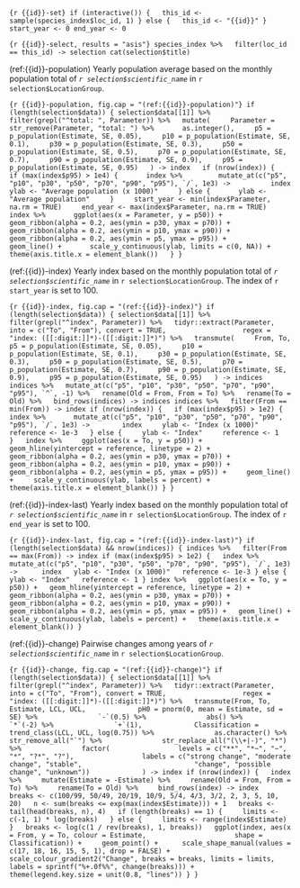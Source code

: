 ```{r {{id}}-set}
if (interactive()) {
  this_id <- sample(species_index$loc_id, 1)
} else {
  this_id <- "{{id}}"
}
start_year <- 0
end_year <- 0
```

```{r {{id}}-select, results = "asis"}
species_index %>%
  filter(loc_id == this_id) -> selection
cat(selection$title)
```

(ref:{{id}}-population) Yearly population average based on the monthly population total of _`r selection$scientific_name`_ in `r selection$LocationGroup`.

```{r {{id}}-population, fig.cap = "(ref:{{id}}-population)"}
if (length(selection$data)) {
selection$data[[1]] %>%
  filter(grepl("^total: ", Parameter)) %>%
  mutate(
    Parameter = str_remove(Parameter, "total: ") %>%
      as.integer(),
    p5 = p_population(Estimate, SE, 0.05),
    p10 = p_population(Estimate, SE, 0.1),
    p30 = p_population(Estimate, SE, 0.3),
    p50 = p_population(Estimate, SE, 0.5),
    p70 = p_population(Estimate, SE, 0.7),
    p90 = p_population(Estimate, SE, 0.9),
    p95 = p_population(Estimate, SE, 0.95)
  ) -> index
  if (nrow(index)) {
    if (max(index$p95) > 1e4) {
      index %>%
        mutate_at(c("p5", "p10", "p30", "p50", "p70", "p90", "p95"), `/`, 1e3) -> 
        index
      ylab <- "Average population (x 1000)"
    } else {
      ylab <- "Average population"
    }
    start_year <- min(index$Parameter, na.rm = TRUE)
    end_year <- max(index$Parameter, na.rm = TRUE)
    index %>%
      ggplot(aes(x = Parameter, y = p50)) +
      geom_ribbon(alpha = 0.2, aes(ymin = p30, ymax = p70)) +
      geom_ribbon(alpha = 0.2, aes(ymin = p10, ymax = p90)) +
      geom_ribbon(alpha = 0.2, aes(ymin = p5, ymax = p95)) +
      geom_line() +
      scale_y_continuous(ylab, limits = c(0, NA)) +
      theme(axis.title.x = element_blank())
  }
}
```

(ref:{{id}}-index) Yearly index based on the monthly population total of _`r selection$scientific_name`_ in `r selection$LocationGroup`. The index of `r start_year` is set to 100.

```{r {{id}}-index, fig.cap = "(ref:{{id}}-index)"}
if (length(selection$data)) {
selection$data[[1]] %>%
  filter(grepl("^index", Parameter)) %>%
  tidyr::extract(Parameter, into = c("To", "From"), convert = TRUE, 
                 regex = "index: ([[:digit:]]*)-([[:digit:]]*)") %>%
  transmute(
    From, To,
    p5 = p_population(Estimate, SE, 0.05),
    p10 = p_population(Estimate, SE, 0.1),
    p30 = p_population(Estimate, SE, 0.3),
    p50 = p_population(Estimate, SE, 0.5),
    p70 = p_population(Estimate, SE, 0.7),
    p90 = p_population(Estimate, SE, 0.9),
    p95 = p_population(Estimate, SE, 0.95)
  ) -> indices
indices %>%
  mutate_at(c("p5", "p10", "p30", "p50", "p70", "p90", "p95"), `^`, -1) %>%
  rename(Old = From, From = To) %>%
  rename(To = Old) %>%
  bind_rows(indices) -> indices
indices %>%
  filter(From == min(From)) -> index
if (nrow(index)) {
  if (max(index$p95) > 1e2) {
    index %>%
      mutate_at(c("p5", "p10", "p30", "p50", "p70", "p90", "p95"), `/`, 1e3) -> 
      index
    ylab <- "Index (x 1000)"
    reference <- 1e-3
  } else {
    ylab <- "Index"
    reference <- 1
  }
  index %>%
    ggplot(aes(x = To, y = p50)) +
    geom_hline(yintercept = reference, linetype = 2) +
    geom_ribbon(alpha = 0.2, aes(ymin = p30, ymax = p70)) +
    geom_ribbon(alpha = 0.2, aes(ymin = p10, ymax = p90)) +
    geom_ribbon(alpha = 0.2, aes(ymin = p5, ymax = p95)) +
    geom_line() +
    scale_y_continuous(ylab, labels = percent) +
    theme(axis.title.x = element_blank())
}
}
```

(ref:{{id}}-index-last) Yearly index based on the monthly population total of _`r selection$scientific_name`_ in `r selection$LocationGroup`. The index of `r end_year` is set to 100.

```{r {{id}}-index-last, fig.cap = "(ref:{{id}}-index-last)"}
if (length(selection$data) && nrow(indices)) {
indices %>%
  filter(From == max(From)) -> index
if (max(index$p95) > 1e2) {
  index %>%
    mutate_at(c("p5", "p10", "p30", "p50", "p70", "p90", "p95"), `/`, 1e3) -> 
    index
  ylab <- "Index (x 1000)"
  reference <- 1e-3
} else {
  ylab <- "Index"
  reference <- 1
}
index %>%
  ggplot(aes(x = To, y = p50)) +
  geom_hline(yintercept = reference, linetype = 2) +
  geom_ribbon(alpha = 0.2, aes(ymin = p30, ymax = p70)) +
  geom_ribbon(alpha = 0.2, aes(ymin = p10, ymax = p90)) +
  geom_ribbon(alpha = 0.2, aes(ymin = p5, ymax = p95)) +
  geom_line() +
  scale_y_continuous(ylab, labels = percent) +
  theme(axis.title.x = element_blank())
}
```

(ref:{{id}}-change) Pairwise changes among years of _`r selection$scientific_name`_ in `r selection$LocationGroup`.

```{r {{id}}-change, fig.cap = "(ref:{{id}}-change)"}
if (length(selection$data)) {
selection$data[[1]] %>%
  filter(grepl("^index", Parameter)) %>%
  tidyr::extract(Parameter, into = c("To", "From"), convert = TRUE, 
                 regex = "index: ([[:digit:]]*)-([[:digit:]]*)") %>%
  transmute(From, To, Estimate, LCL, UCL,
            pH0 = pnorm(0, mean = Estimate, sd = SE) %>%
              `-`(0.5) %>%
              abs() %>%
              `*`(-2) %>%
              `+`(1),
            Classification = trend_class(LCL, UCL, log(0.75)) %>%
              as.character() %>%
              str_remove_all("`") %>%
              str_replace_all("(\\+|-)", "*") %>%
              factor(
                levels = c("**", "*~", "~", "*", "?*", "?"),
                labels = c("strong change", "moderate change", "stable",
                           "change", "possible change", "unknown"))
            ) -> index
if (nrow(index)) {
  index %>%
    mutate(Estimate = -Estimate) %>%
    rename(Old = From, From = To) %>%
    rename(To = Old) %>%
    bind_rows(index) -> index
  breaks <- c(100/99, 50/49, 20/19, 10/9, 5/4, 4/3, 3/2, 2, 3, 5, 10, 20)
  n <- sum(breaks <= exp(max(index$Estimate))) + 1
  breaks <- tail(head(breaks, n), 4)
  if (length(breaks) == 1) {
    limits <- c(-1, 1) * log(breaks)
  } else {
    limits <- range(index$Estimate)
  }
  breaks <- log(c(1 / rev(breaks), 1, breaks))
  ggplot(index, aes(x = From, y = To, colour = Estimate, 
                    shape = Classification)) +
    geom_point() + 
    scale_shape_manual(values = c(17, 18, 16, 15, 5, 1), drop = FALSE) +
    scale_colour_gradient2("Change", breaks = breaks, limits = limits,
                         labels = sprintf("%+.0f%%", change(breaks))) +
    theme(legend.key.size = unit(0.8, "lines"))
}
}
```

\clearpage

